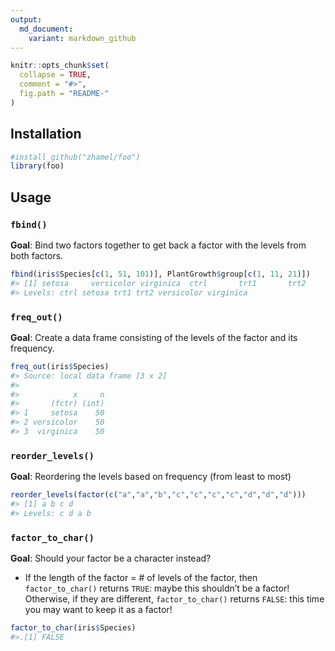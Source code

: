 ```yaml
---
output:
  md_document:
    variant: markdown_github
---
```


<!-- README.md is generated from README.Rmd. Please edit that file -->

```r
knitr::opts_chunk$set(
  collapse = TRUE,
  comment = "#>",
  fig.path = "README-"
)
```

## Installation

```r
#install_github("zhamel/foo")
library(foo)
```

## Usage

### `fbind()`

**Goal**: Bind two factors together to get back a factor with the levels from both factors.

```r
fbind(iris$Species[c(1, 51, 101)], PlantGrowth$group[c(1, 11, 21)])
#> [1] setosa     versicolor virginica  ctrl       trt1       trt2      
#> Levels: ctrl setosa trt1 trt2 versicolor virginica
```

### `freq_out()`

**Goal**: Create a data frame consisting of the levels of the factor and its frequency.

```r
freq_out(iris$Species)
#> Source: local data frame [3 x 2]
#> 
#>            x     n
#>       (fctr) (int)
#> 1     setosa    50
#> 2 versicolor    50
#> 3  virginica    50
```

### `reorder_levels()`

**Goal**: Reordering the levels based on frequency (from least to most)

```r
reorder_levels(factor(c("a","a","b","c","c","c","c","d","d","d")))
#> [1] a b c d
#> Levels: c d a b
```

### `factor_to_char()`

**Goal**: Should your factor be a character instead?

- If the length of the factor = # of levels of the factor, then `factor_to_char()` returns `TRUE`: maybe this shouldn't be a factor! Otherwise, if they are different, `factor_to_char()` returns `FALSE`: this time you may want to keep it as a factor!

```r
factor_to_char(iris$Species)
#>.[1] FALSE
```

